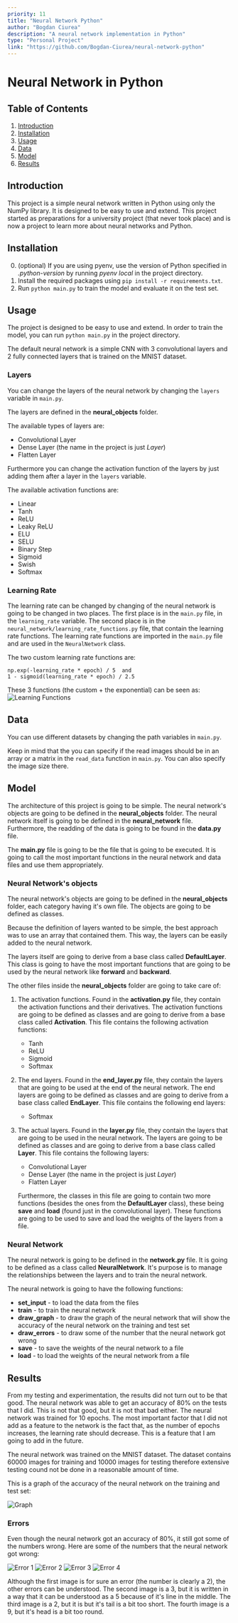 ```yaml
---
priority: 11
title: "Neural Network Python"
author: "Bogdan Ciurea"
description: "A neural network implementation in Python"
type: "Personal Project"
link: "https://github.com/Bogdan-Ciurea/neural-network-python"
---
```


# Neural Network in Python

## Table of Contents

1. [Introduction](#introduction)
2. [Installation](#installation)
3. [Usage](#usage)
4. [Data](#data)
5. [Model](#model)
6. [Results](#results)

## Introduction

This project is a simple neural network written in Python using only the NumPy library. It is designed to be easy to use and extend. This project started as preparations for a university project (that never took place) and is now a project to learn more about neural networks and Python.

## Installation

0. (optional) If you are using pyenv, use the version of Python specified in _.python-version_ by running _pyenv local_ in the project directory.
1. Install the required packages using `pip install -r requirements.txt`.
2. Run `python main.py` to train the model and evaluate it on the test set.

## Usage

The project is designed to be easy to use and extend.
In order to train the model, you can run `python main.py` in the project directory.

The default neural network is a simple CNN with 3 convolutional layers and 2 fully connected layers that is trained on the MNIST dataset.

### Layers

You can change the layers of the neural network by changing the `layers` variable in `main.py`.

The layers are defined in the **neural_objects** folder.

The available types of layers are:

- Convolutional Layer
- Dense Layer (the name in the project is just _Layer_)
- Flatten Layer

Furthermore you can change the activation function of the layers by just adding them after a layer in the `layers` variable.

The available activation functions are:

- Linear
- Tanh
- ReLU
- Leaky ReLU
- ELU
- SELU
- Binary Step
- Sigmoid
- Swish
- Softmax

### Learning Rate

The learning rate can be changed by changing of the neural network is going to be changed in two places. The first place is in the `main.py` file, in the `learning_rate` variable. The second place is in the `neural_network/learning_rate_functions.py` file, that contain the learning rate functions. The learning rate functions are imported in the `main.py` file and are used in the `NeuralNetwork` class.

The two custom learning rate functions are:

```
np.exp(-learning_rate * epoch) / 5  and
1 - sigmoid(learning_rate * epoch) / 2.5
```

These 3 functions (the custom + the exponential) can be seen as:
![Learning Functions](/content/projects/neural-network/learning_functions.png)

## Data

You can use different datasets by changing the path variables in `main.py`.

Keep in mind that the you can specify if the read images should be in an array or a matrix in the `read_data` function in `main.py`. You can also specify the image size there.

## Model

The architecture of this project is going to be simple. The neural network's objects are going to be defined in the **neural_objects** folder. The neural network itself is going to be defined in the **neural_network** file. Furthermore, the readding of the data is going to be found in the **data.py** file.

The **main.py** file is going to be the file that is going to be executed. It is going to call the most important functions in the neural network and data files and use them appropriately.

### Neural Network's objects

The neural network's objects are going to be defined in the **neural_objects** folder, each category having it's own file. The objects are going to be defined as classes.

Because the definition of layers wanted to be simple, the best approach was to use an array that contained them. This way, the layers can be easily added to the neural network.

The layers itself are going to derive from a base class called **DefaultLayer**. This class is going to have the most important functions that are going to be used by the neural network like **forward** and **backward**.

The other files inside the **neural_objects** folder are going to take care of:

1. The activation functions. Found in the **activation.py** file, they contain the activation functions and their derivatives. The activation functions are going to be defined as classes and are going to derive from a base class called **Activation**. This file contains the following activation functions:

   - Tanh
   - ReLU
   - Sigmoid
   - Softmax

2. The end layers. Found in the **end_layer.py** file, they contain the layers that are going to be used at the end of the neural network. The end layers are going to be defined as classes and are going to derive from a base class called **EndLayer**. This file contains the following end layers:

   - Softmax

3. The actual layers. Found in the **layer.py** file, they contain the layers that are going to be used in the neural network. The layers are going to be defined as classes and are going to derive from a base class called **Layer**. This file contains the following layers:

   - Convolutional Layer
   - Dense Layer (the name in the project is just _Layer_)
   - Flatten Layer

   Furthermore, the classes in this file are going to contain two more functions (besides the ones from the **DefaultLayer** class), these being **save** and **load** (found just in the convolutional layer). These functions are going to be used to save and load the weights of the layers from a file.

### Neural Network

The neural network is going to be defined in the **network.py** file. It is going to be defined as a class called **NeuralNetwork**. It's purpose is to manage the relationships between the layers and to train the neural network.

The neural network is going to have the following functions:

- **set_input** - to load the data from the files
- **train** - to train the neural network
- **draw_graph** - to draw the graph of the neural network that will show the accuracy of the neural network on the training and test set
- **draw_errors** - to draw some of the number that the neural network got wrong
- **save** - to save the weights of the neural network to a file
- **load** - to load the weights of the neural network from a file

## Results

From my testing and experimentation, the results did not turn out to be that good. The neural network was able to get an accuracy of 80% on the tests that I did. This is not that good, but it is not that bad either. The neural network was trained for 10 epochs. The most important factor that I did not add as a feature to the network is the fact that, as the number of epochs increases, the learning rate should decrease. This is a feature that I am going to add in the future.

The neural network was trained on the MNIST dataset. The dataset contains 60000 images for training and 10000 images for testing therefore extensive testing cound not be done in a reasonable amount of time.

This is a graph of the accuracy of the neural network on the training and test set:

![Graph](/content/projects/neural-network/graph.png)

### Errors

Even though the neural network got an accuracy of 80%, it still got some of the numbers wrong. Here are some of the numbers that the neural network got wrong:

![Error 1](/content/projects/neural-network/error1.png)
![Error 2](/content/projects/neural-network/error2.png)
![Error 3](/content/projects/neural-network/error3.png)
![Error 4](/content/projects/neural-network/error4.png)

Although the first image is for sure an error (the number is clearly a 2), the other errors can be understood. The second image is a 3, but it is written in a way that it can be understood as a 5 because of it's line in the middle. The third image is a 2, but it is but it's tail is a bit too short. The fourth image is a 9, but it's head is a bit too round.
